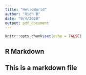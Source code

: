 ```yaml
---
title: "HelloWorld"
author: "Rich B"
date: "9/4/2020"
output: pdf_document
---
```


```r
knitr::opts_chunk$set(echo = FALSE)
```

## R Markdown

## This is a markdown file
